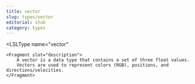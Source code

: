```yaml
---
title: vector
slug: types/vector
editorial: stub
category: types
---
```


<LSLType
	name="vector"
>
	<Fragment slot="description">
		A vector is a data type that contains a set of three float values.
		Vectors are used to represent colors (RGB), positions, and directions/velocities.
	</Fragment>
</LSLType>
